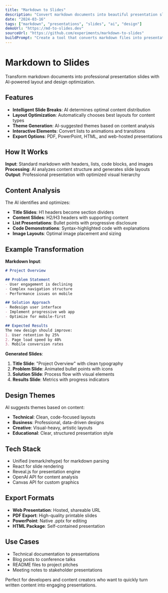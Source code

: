 ```yaml
---
title: "Markdown to Slides"
description: "Convert markdown documents into beautiful presentation slides with AI-powered layout optimization and design suggestions"
date: "2024-03-16"
tags: ["markdown", "presentations", "slides", "ai", "design"]
demoUrl: "https://md-to-slides.dev"
sourceUrl: "https://github.com/experiments/markdown-to-slides"
buildPrompt: "Create a tool that converts markdown files into presentation slides with intelligent slide breaks, layout optimization, and design theme application"
---
```


# Markdown to Slides

Transform markdown documents into professional presentation slides with AI-powered layout and design optimization.

## Features

- **Intelligent Slide Breaks**: AI determines optimal content distribution
- **Layout Optimization**: Automatically chooses best layouts for content types
- **Theme Generation**: AI-suggested themes based on content analysis
- **Interactive Elements**: Convert lists to animations and transitions
- **Export Options**: PDF, PowerPoint, HTML, and web-hosted presentations

## How It Works

**Input**: Standard markdown with headers, lists, code blocks, and images
**Processing**: AI analyzes content structure and generates slide layouts
**Output**: Professional presentation with optimized visual hierarchy

## Content Analysis

The AI identifies and optimizes:
- **Title Slides**: H1 headers become section dividers
- **Content Slides**: H2/H3 headers with supporting content
- **List Presentations**: Bullet points with progressive disclosure
- **Code Demonstrations**: Syntax-highlighted code with explanations
- **Image Layouts**: Optimal image placement and sizing

## Example Transformation

**Markdown Input**:
```markdown
# Project Overview

## Problem Statement
- User engagement is declining
- Complex navigation structure
- Performance issues on mobile

## Solution Approach
- Redesign user interface
- Implement progressive web app
- Optimize for mobile-first

## Expected Results
The new design should improve:
1. User retention by 25%
2. Page load speed by 40%
3. Mobile conversion rates
```

**Generated Slides**:
1. **Title Slide**: "Project Overview" with clean typography
2. **Problem Slide**: Animated bullet points with icons
3. **Solution Slide**: Process flow with visual elements
4. **Results Slide**: Metrics with progress indicators

## Design Themes

AI suggests themes based on content:
- **Technical**: Clean, code-focused layouts
- **Business**: Professional, data-driven designs
- **Creative**: Visual-heavy, artistic layouts
- **Educational**: Clear, structured presentation style

## Tech Stack

- Unified (remark/rehype) for markdown parsing
- React for slide rendering
- Reveal.js for presentation engine
- OpenAI API for content analysis
- Canvas API for custom graphics

## Export Formats

- **Web Presentation**: Hosted, shareable URL
- **PDF Export**: High-quality printable slides
- **PowerPoint**: Native .pptx for editing
- **HTML Package**: Self-contained presentation

## Use Cases

- Technical documentation to presentations
- Blog posts to conference talks
- README files to project pitches
- Meeting notes to stakeholder presentations

Perfect for developers and content creators who want to quickly turn written content into engaging presentations.